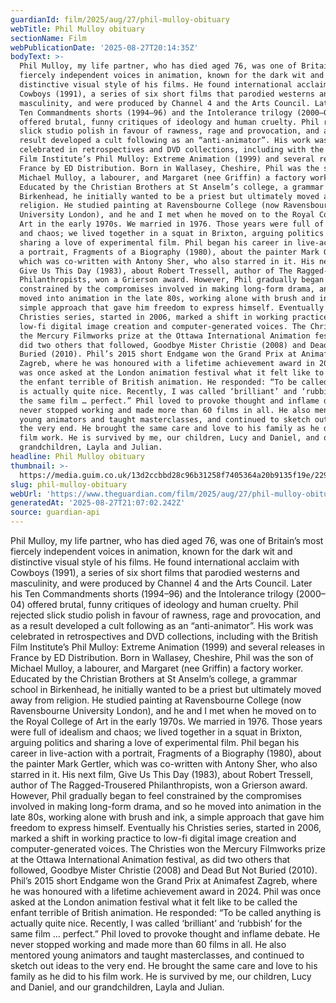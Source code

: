 ```yaml
---
guardianId: film/2025/aug/27/phil-mulloy-obituary
webTitle: Phil Mulloy obituary
sectionName: Film
webPublicationDate: '2025-08-27T20:14:35Z'
bodyText: >-
  Phil Mulloy, my life partner, who has died aged 76, was one of Britain’s most
  fiercely independent voices in animation, known for the dark wit and
  distinctive visual style of his films. He found international acclaim with
  Cowboys (1991), a series of six short films that parodied westerns and
  masculinity, and were produced by Channel 4 and the Arts Council. Later his
  Ten Commandments shorts (1994–96) and the Intolerance trilogy (2000–04)
  offered brutal, funny critiques of ideology and human cruelty. Phil rejected
  slick studio polish in favour of rawness, rage and provocation, and as a
  result developed a cult following as an “anti-animator”. His work was
  celebrated in retrospectives and DVD collections, including with the British
  Film Institute’s Phil Mulloy: Extreme Animation (1999) and several releases in
  France by ED Distribution. Born in Wallasey, Cheshire, Phil was the son of
  Michael Mulloy, a labourer, and Margaret (nee Griffin) a factory worker.
  Educated by the Christian Brothers at St Anselm’s college, a grammar school in
  Birkenhead, he initially wanted to be a priest but ultimately moved away from
  religion. He studied painting at Ravensbourne College (now Ravensbourne
  University London), and he and I met when he moved on to the Royal College of
  Art in the early 1970s. We married in 1976. Those years were full of idealism
  and chaos; we lived together in a squat in Brixton, arguing politics and
  sharing a love of experimental film. Phil began his career in live-action with
  a portrait, Fragments of a Biography (1980), about the painter Mark Gertler,
  which was co-written with Antony Sher, who also starred in it. His next film,
  Give Us This Day (1983), about Robert Tressell, author of The Ragged-Trousered
  Philanthropists, won a Grierson award. However, Phil gradually began to feel
  constrained by the compromises involved in making long-form drama, and so he
  moved into animation in the late 80s, working alone with brush and ink, a
  simple approach that gave him freedom to express himself. Eventually his
  Christies series, started in 2006, marked a shift in working practice to
  low-fi digital image creation and computer-generated voices. The Christies won
  the Mercury Filmworks prize at the Ottawa International Animation festival, as
  did two others that followed, Goodbye Mister Christie (2008) and Dead But Not
  Buried (2010). Phil’s 2015 short Endgame won the Grand Prix at Animafest
  Zagreb, where he was honoured with a lifetime achievement award in 2024. Phil
  was once asked at the London animation festival what it felt like to be called
  the enfant terrible of British animation. He responded: “To be called anything
  is actually quite nice. Recently, I was called ‘brilliant’ and ‘rubbish’ for
  the same film … perfect.” Phil loved to provoke thought and inflame debate. He
  never stopped working and made more than 60 films in all. He also mentored
  young animators and taught masterclasses, and continued to sketch out ideas to
  the very end. He brought the same care and love to his family as he did to his
  film work. He is survived by me, our children, Lucy and Daniel, and our
  grandchildren, Layla and Julian.
headline: Phil Mulloy obituary
thumbnail: >-
  https://media.guim.co.uk/13d2ccbbd28c96b31258f7405364a20b9135f19e/229_0_2664_2131/500.jpg
slug: phil-mulloy-obituary
webUrl: 'https://www.theguardian.com/film/2025/aug/27/phil-mulloy-obituary'
generatedAt: '2025-08-27T21:07:02.242Z'
source: guardian-api
---
```

Phil Mulloy, my life partner, who has died aged 76, was one of Britain’s most fiercely independent voices in animation, known for the dark wit and distinctive visual style of his films. He found international acclaim with Cowboys (1991), a series of six short films that parodied westerns and masculinity, and were produced by Channel 4 and the Arts Council. Later his Ten Commandments shorts (1994–96) and the Intolerance trilogy (2000–04) offered brutal, funny critiques of ideology and human cruelty. Phil rejected slick studio polish in favour of rawness, rage and provocation, and as a result developed a cult following as an “anti-animator”. His work was celebrated in retrospectives and DVD collections, including with the British Film Institute’s Phil Mulloy: Extreme Animation (1999) and several releases in France by ED Distribution. Born in Wallasey, Cheshire, Phil was the son of Michael Mulloy, a labourer, and Margaret (nee Griffin) a factory worker. Educated by the Christian Brothers at St Anselm’s college, a grammar school in Birkenhead, he initially wanted to be a priest but ultimately moved away from religion. He studied painting at Ravensbourne College (now Ravensbourne University London), and he and I met when he moved on to the Royal College of Art in the early 1970s. We married in 1976. Those years were full of idealism and chaos; we lived together in a squat in Brixton, arguing politics and sharing a love of experimental film. Phil began his career in live-action with a portrait, Fragments of a Biography (1980), about the painter Mark Gertler, which was co-written with Antony Sher, who also starred in it. His next film, Give Us This Day (1983), about Robert Tressell, author of The Ragged-Trousered Philanthropists, won a Grierson award. However, Phil gradually began to feel constrained by the compromises involved in making long-form drama, and so he moved into animation in the late 80s, working alone with brush and ink, a simple approach that gave him freedom to express himself. Eventually his Christies series, started in 2006, marked a shift in working practice to low-fi digital image creation and computer-generated voices. The Christies won the Mercury Filmworks prize at the Ottawa International Animation festival, as did two others that followed, Goodbye Mister Christie (2008) and Dead But Not Buried (2010). Phil’s 2015 short Endgame won the Grand Prix at Animafest Zagreb, where he was honoured with a lifetime achievement award in 2024. Phil was once asked at the London animation festival what it felt like to be called the enfant terrible of British animation. He responded: “To be called anything is actually quite nice. Recently, I was called ‘brilliant’ and ‘rubbish’ for the same film … perfect.” Phil loved to provoke thought and inflame debate. He never stopped working and made more than 60 films in all. He also mentored young animators and taught masterclasses, and continued to sketch out ideas to the very end. He brought the same care and love to his family as he did to his film work. He is survived by me, our children, Lucy and Daniel, and our grandchildren, Layla and Julian.
